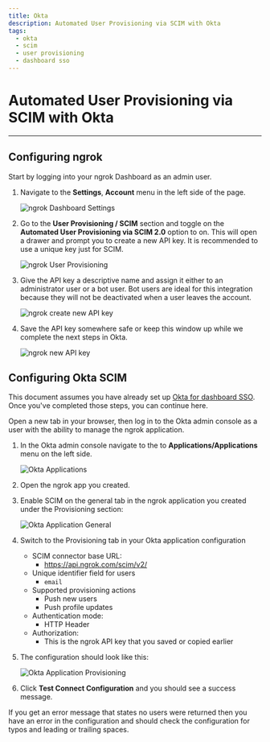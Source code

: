 ```yaml
---
title: Okta
description: Automated User Provisioning via SCIM with Okta
tags:
  - okta
  - scim
  - user provisioning
  - dashboard sso
---
```


# Automated User Provisioning via SCIM with Okta
------------

## Configuring ngrok

Start by logging into your ngrok Dashboard as an admin user.

1. Navigate to the **Settings**, **Account** menu in the left side of the page.

    ![ngrok Dashboard Settings](img/okta-scim-account-settings.png)

1. Go to the **User Provisioning / SCIM** section and toggle on the **Automated User Provisioning via SCIM 2.0** option to on. This will open a drawer and prompt you to create a new API key. It is recommended to use a unique key just for SCIM.

    ![ngrok User Provisioning](img/okta-scim-provisioning.png)

1. Give the API key a descriptive name and assign it either to an administrator user or a bot user. Bot users are ideal for this integration because they will not be deactivated when a user leaves the account.

    ![ngrok create new API key](img/okta-scim-add-api-key.png)

1. Save the API key somewhere safe or keep this window up while we complete the next steps in Okta.

    ![ngrok new API key](img/okta-scim-new-api-key.png)

## Configuring Okta SCIM

This document assumes you have already set up [Okta for dashboard SSO](https://ngrok.com/docs/guides/dashboard-sso-okta-setup). Once you've completed those steps, you can continue here.

Open a new tab in your browser, then log in to the Okta admin console as a user with the ability to manage the ngrok application.
   
1. In the Okta admin console navigate to the to **Applications/Applications** menu on the left side.

    ![Okta Applications](img/okta-scim-okta-app.png)

1. Open the ngrok app you created.

1. Enable SCIM on the general tab in the ngrok application you created under the Provisioning section:
  
    ![Okta Application General](img/okta-scim-okta-general-settings.png)

1. Switch to the Provisioning tab in your Okta application configuration
    - SCIM connector base URL:
        - https://api.ngrok.com/scim/v2/
    - Unique identifier field for users
        - `email`
    - Supported provisioning actions
        - Push new users
        - Push profile updates
    - Authentication mode:
        - HTTP Header
    - Authorization:
        - This is the ngrok API key that you saved or copied earlier
1. The configuration should look like this:

    ![Okta Application Provisioning](img/okta-scim-okta-app-provisioning.png)

1. Click **Test Connect Configuration** and you should see a success message.

If you get an error message that states no users were returned then you have an error in the configuration and should check the configuration for typos and leading or trailing spaces.
